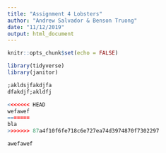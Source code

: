 ```yaml
---
title: "Assignment 4 Lobsters"
author: "Andrew Salvador & Benson Truong"
date: "11/12/2019"
output: html_document
---
```


```r
knitr::opts_chunk$set(echo = FALSE)
```


```r
library(tidyverse)
library(janitor)
```

```r
;akldsjfakdjfa
dfakdjf;akldfj

```




```r
<<<<<<< HEAD
wefawef
=======
bla
>>>>>>> 87a4f10f6fe718c6e727ea74d3974870f7302297
```










```r
awefawef
```


